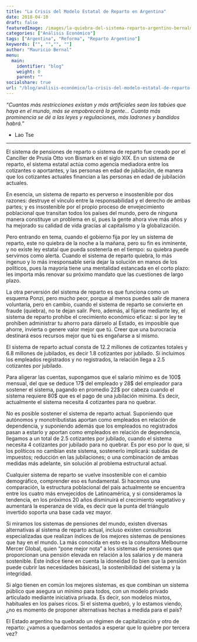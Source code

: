 ```yaml
---
title: "La Crisis del Modelo Estatal de Reparto en Argentina"
date: 2018-04-10
draft: false
featuredImage: /images/la-quiebra-del-sistema-reparto-argentino-bernalmauricio.jpg
categories: ["Análisis Económico"]
tags: ["Argentina", "Reforma", "Reparto Argentino"]
keywords: ["", "","", ""]
author: "Mauricio Bernal"
menu:
  main:
    identifier: "blog"
    weight: 0 
    parent: ""
socialshare: true
url: "/blog/análisis-económico/la-crisis-del-modelo-estatal-de-reparto-en-argentina/"
---
```

 
*"Cuantas más restricciones existan y más artificiales sean los tabúes que haya en el mundo, más se empobrecerá la gente… Cuanta más prominencia se dé a las leyes y regulaciones, más ladrones y bandidos habrá."*
  
-  Lao Tse

--- 

El sistema de pensiones de reparto o sistema de reparto fue creado por el Canciller de Prusia Otto von Bismark en el siglo XIX. En un sistema de reparto, el sistema estatal actúa como agencia mediadora entre los cotizantes o aportantes, y las personas en edad de jubilación, de manera que los cotizantes actuales financian a las personas en edad de jubilación actuales.

En esencia, un sistema de reparto es perverso e insostenible por dos razones: destruye el vínculo entre la responsabilidad y el derecho de ambas partes; y es insostenible por el propio proceso de envejecimiento poblacional que transitan todos los países del mundo, pero de ninguna manera constituye un problema en sí, pues la gente ahora vive más años y ha mejorado su calidad de vida gracias al capitalismo y la globalización. 

Pero entrando en tema, cuando el gobierno fija por ley un sistema de reparto, este no quiebra de la noche a la mañana, pero su fin es inminente, y no existe ley estatal que pueda sostenerla en el tiempo: su quiebra puede servirnos como alerta. Cuando el sistema de reparto quiebra, lo más ingenuo y lo más irresponsable sería dejar la solución en manos de los políticos, pues la mayoría tiene una mentalidad estancada en el corto plazo: les importa más renovar su próximo mandato que las cuestiones de largo plazo.

La otra perversión del sistema de reparto es que funciona como un esquema Ponzi, pero mucho peor, porque al menos puedes salir de manera voluntaria, pero en cambio, cuando el sistema de reparto se convierte en fraude (quiebra), no te dejan salir. Pero, además, al fijarse mediante ley, el sistema de reparto prohíbe el crecimiento económico eficaz: si por ley te prohíben administrar tu ahorro para dárselo al Estado, es imposible que ahorre, invierta o genere valor mejor que tú. Creer que una burocracia destinará esos recursos mejor que tú es engañarse a sí mismo.

El sistema de reparto actual consta de 12.2 millones de cotizantes totales y 6.8 millones de jubilados, es decir 1.8 cotizantes por jubilado. Si incluimos los empleados registrados y no registrados, la relación llega a 2.5 cotizantes por jubilado.

Para aligerar las cuentas, supongamos que el salario mínimo es de 100$ mensual, del que se deduce 17$ del empleado y 28$ del empleador para sostener el sistema, pagando en promedio 22$ por cabeza cuando el sistema requiere 80$ que es el pago de una jubilación mínima. Es decir, actualmente el sistema necesita 4 cotizantes para no quebrar.

No es posible sostener el sistema de reparto actual. Suponiendo que autónomos y monotributistas aportan como empleados en relación de dependencia, y suponiendo además que los empleados no registrados pasan a estarlo y aportan como empleados en relación de dependencia, llegamos a un total de 2.5 cotizantes por jubilado, cuando el sistema necesita 4 cotizantes por jubilado para no quebrar. Es por eso por lo que, si los políticos no cambian este sistema, sostenerlo implicará: subidas de impuestos; reducción en las jubilaciones; o una combinación de ambas medidas más adelante, sin solución al problema estructural actual.

Cualquier sistema de reparto se vuelve insostenible con el cambio demográfico, comprender eso es fundamental. Si hacemos una comparación, la estructura poblacional del país actualmente se encuentra entre los cuatro más envejecidos de Latinoamérica, y si consideramos la tendencia, en los próximos 20 años disminuirá el crecimiento vegetativo y aumentará la esperanza de vida, es decir que la punta del triángulo invertido soporta una base cada vez mayor.

Si miramos los sistemas de pensiones del mundo, existen diversas alternativas al sistema de reparto actual, incluso existen consultoras especializadas que realizan índices de los mejores sistemas de pensiones que hay en el mundo. La más conocida en esto es la consultora Melbourne Mercer Global, quien “pone mejor nota” a los sistemas de pensiones que proporcionan una pensión elevada en relación a los salarios y de manera sostenible. Este índice tiene en cuenta la idoneidad (lo bien que la pensión puede cubrir las necesidades básicas), la sostenibilidad del sistema y la integridad.

Si algo tienen en común los mejores sistemas, es que combinan un sistema público que asegura un mínimo para todos, con un modelo privado articulado mediante iniciativa privada. Es decir, son modelos mixtos, habituales en los países ricos. Si el sistema quebró, y lo estamos viendo, ¿no es momento de proponer alternativas hechas a medida para el país?

El Estado argentino ha quebrado un régimen de capitalización y otro de reparto: ¿vamos a quedarnos sentados a esperar que lo quiebre por tercera vez?